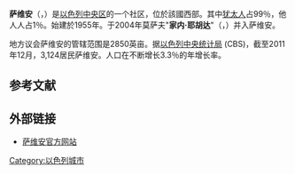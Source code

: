 {{Infobox Settlement
| name = 萨维安
| native_name ={{rtl-lang|he|סַבְיוֹן}}
| image_skyline = 
| imagesize = 
| image_caption = 
| image_flag = 
| image_shield =
| pushpin_map = Israel
| pushpin_label_position = bottom
| subdivision_type = 国家
| subdivision_name = {{ISR}}
| subdivision_type1 = [[以色列行政区划|区]]
| subdivision_name1 = [[中央区_(以色列)|中央区]]
| elevation_m = 
| elevation_ft = 
| area_total_km2 = 3.7
| population_as_of = 2009年
| population_total = 3000
| population_density_km2 = auto
| timezone = 
| utc_offset = 
| timezone_DST = 
| utc_offset_DST = 
| latd = 32
| latm = 2
| lats = 50.14
| latNS = N
| longd = 34
| longm = 52
| longs = 32.56 
| longEW = E
| website =  
}}

'''萨维安'''（{{lang-he-n|''סַבְיוֹן''}}，{{lang-en|Savyon}}）是[[以色列|以色列]][[中央区_(以色列)|中央区]]的一个社区，位於該國西部。其中[[犹太人|犹太人]]占99％，他人人占1％。始建於1955年。于2004年莫萨夫"'''家内·耶胡达'''"（{{lang-he-n|''גַּנֵּי יְהוּדָה''}}，{{lang-en|Ganei Yehuda}}）并入萨维安。

地方议会萨维安的管辖范围是2850英亩。据[[以色列中央统计局|以色列中央统计局]] (CBS)，截至2011年12月，3,124居民萨维安。人口在不断增长3.3％的年增长率。

== 参考文献 ==
{{reflist|2}}

==外部链接==
* {{en}}[http://www.savyon.muni.il/?CategoryID=157 萨维安官方网站] {{Wayback|url=http://www.savyon.muni.il/?CategoryID=157 |date=20160305064909 }}

{{Israel-stub}}

[[Category:以色列城市|Category:以色列城市]]